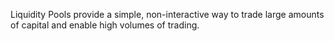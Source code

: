 Liquidity Pools provide a simple, non-interactive way to trade large amounts of capital and enable high volumes of trading.

